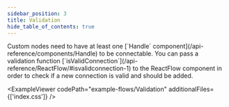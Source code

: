 ```yaml
---
sidebar_position: 3
title: Validation
hide_table_of_contents: true
---
```



<ExampleLayout>
Custom nodes need to have at least one [`Handle` component](/api-reference/components/Handle) to be connectable. You can pass a validation function [`isValidConnection`](/api-reference/ReactFlow/#isvalidconnection-1) to the ReactFlow component in order to check if a new connection is valid and should be added.

<ExampleViewer
  codePath="example-flows/Validation"
  additionalFiles={['index.css']}
/>
</ExampleLayout>
